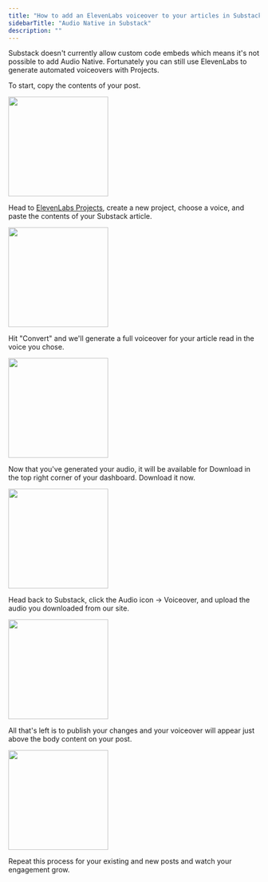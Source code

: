 ```yaml
---
title: "How to add an ElevenLabs voiceover to your articles in Substack"
sidebarTitle: "Audio Native in Substack"
description: ""
---
```


Substack doesn't currently allow custom code embeds which means it's not possible to add Audio Native.
Fortunately you can still use ElevenLabs to generate automated voiceovers with Projects.

To start, copy the contents of your post.

<img height="200" src="/documentation/audio-native/images/substack_an_1.png" />

Head to [ElevenLabs Projects](https://elevenlabs.io/app/projects), create a new project, choose a voice, and paste the contents of your Substack article.

<img height="200" src="/documentation/audio-native/images/substack_an_2.png" />

Hit "Convert" and we'll generate a full voiceover for your article read in the voice you chose.

<img height="200" src="/documentation/audio-native/images/substack_an_3.png" />

Now that you've generated your audio, it will be available for Download in the top right corner of your dashboard. Download it now.

<img height="200" src="/documentation/audio-native/images/substack_an_4.png" />

Head back to Substack, click the Audio icon -> Voiceover, and upload the audio you downloaded from our site.

<img height="200" src="/documentation/audio-native/images/substack_an_5.png" />

All that's left is to publish your changes and your voiceover will appear just above the body content on your post.

<img height="200" src="/documentation/audio-native/images/substack_an_6.png" />

Repeat this process for your existing and new posts and watch your engagement grow.
